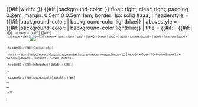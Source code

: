<includeonly>{{en/Archive/Community/Users/Infobox| bodystyle   = {{#if:{{{fontcolor|}}}|color: {{{fontcolor}}};}} {{#if:{{{width|}}}|width: {{{width}}};}} <!--
              -->{{#if:{{{tablecolor|}}}|background-color: {{{tablecolor}}}}} float: right; clear: right; <!--
              -->padding: 0.2em; margin: 0.5em 0 0.5em 1em; border: 1px solid #aaa;
| headerstyle = {{#if:{{{color|}}}|background-color: {{{color}}}| background-color:lightblue}}
| abovestyle  = {{#if:{{{color|}}}|background-color: {{{color}}}| background-color:lightblue}}
| title       = {{#if:{{{color|}}}||{{BASEPAGENAME}} {{#if:{{{status|}}}|<br /><small>{{{status}}}<small>}}}}
| above       = {{#if:{{{color|}}}|{{BASEPAGENAME}} {{#if:{{{status|}}}|<br /><small>{{{status}}}<small>}}}}
| image       = {{#if:{{{image|}}}|[[File:{{{image|}}}|{{{image_width|238px}}}|{{{image_caption|}}}]]}}
| caption     = {{{image_caption|}}}
| label1      = Name
| data1       = {{{name|}}}
| label2      = Gender
| data2       = {{{gender|}}}
| label3      = Location
| data3       = {{{location|}}}
<!--
| label4      = Country
| data4       = {{#if:{{{country|}}}|{{flag|{{{country}}}}}}}
-->
| label5      = Time zone
| data5       = {{{timezone|}}}



| header30    = {{#if:{{{OTTD|}}}{{{website|}}}{{{email|}}}|Contact info}}

| data31      = {{#if:{{{OTTD|}}}|[http://www.tt-forums.net/memberlist.php?mode=viewprofile&u={{{OTTD}}} {{{OTTD}}}]}}
| label31     = OpenTTD Profile
| label32     = Website
| data32      = {{{website|}}}
| label33     = E-mail
| data33      = {{{email|}}}

<!--
| label54     = Facebook
| data54      = {{{Facebook|}}}
| label55     = MySpace
| data55      = {{{MySpace|}}}
| label56     = Twitter
| data56      = {{{Twitter|}}}
-->

| header53    = {{#if:{{{interests|}}}|Interests}}
| data54      = {{#if:{{{interests|}}}|<div style="text-align: left">
{{{interests|}}}
</div>}}

| header57    = {{#if:{{{userboxes|}}}|Userboxes}}
| data58      = {{#if:{{{userboxes|}}}|
<table cellspacing=0 cellpadding=0 style="background: transparent; vertical-align: middle !important; text-align: center; font-size: 95%; color: {{{fontcolor|black}}}; margin: auto">
<tr><td>
{{{userboxes|}}}
</td></tr>
</table>
}}
}}</includeonly><noinclude>

[[Category:en/Archive/Community/Users/User Templates|I]]</noinclude>